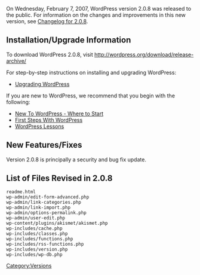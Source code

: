 On Wednesday, February 7, 2007, WordPress version 2.0.8 was released to the public. For information on the changes and improvements in this new version, see [[Changelog/2.0.8|Changelog for 2.0.8]].

==Installation/Upgrade Information==
To download WordPress 2.0.8, visit http://wordpress.org/download/release-archive/

For step-by-step instructions on installing and upgrading WordPress:

* [[Upgrading WordPress]]

If you are new to WordPress, we recommend that you begin with the following:
* [[New To WordPress - Where to Start]]
* [[First Steps With WordPress]]
* [[WordPress Lessons]]

==New Features/Fixes==
Version 2.0.8 is principally a security and bug fix update.

==List of Files Revised in 2.0.8==
<pre>
readme.html
wp-admin/edit-form-advanced.php
wp-admin/link-categories.php
wp-admin/link-import.php 
wp-admin/options-permalink.php
wp-admin/user-edit.php    
wp-content/plugins/akismet/akismet.php
wp-includes/cache.php
wp-includes/classes.php
wp-includes/functions.php
wp-includes/rss-functions.php
wp-includes/version.php
wp-includes/wp-db.php
</pre>

{{Versions}}

[[Category:Versions]]